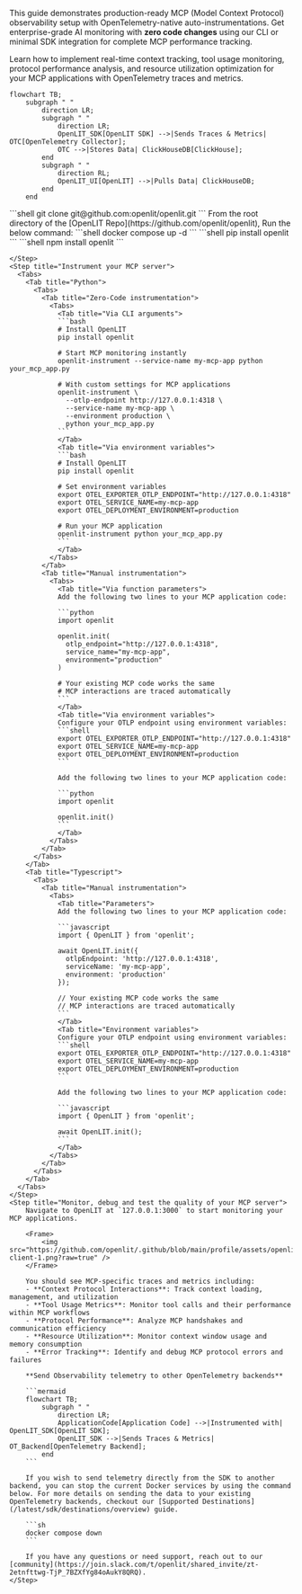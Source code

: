 This guide demonstrates production-ready MCP (Model Context Protocol) observability setup with OpenTelemetry-native auto-instrumentations. Get enterprise-grade AI monitoring with **zero code changes** using our CLI or minimal SDK integration for complete MCP performance tracking.

Learn how to implement real-time context tracking, tool usage monitoring, protocol performance analysis, and resource utilization optimization for your MCP applications with OpenTelemetry traces and metrics.

```mermaid
flowchart TB;
    subgraph " "
        direction LR;
        subgraph " "
            direction LR;
            OpenLIT_SDK[OpenLIT SDK] -->|Sends Traces & Metrics| OTC[OpenTelemetry Collector];
            OTC -->|Stores Data| ClickHouseDB[ClickHouse];
        end
        subgraph " "
            direction RL;
            OpenLIT_UI[OpenLIT] -->|Pulls Data| ClickHouseDB;
        end
    end
```

<Steps>
    <Step title="Deploy OpenLIT">
      <Steps>
        <Step title="Git clone OpenLIT repository">
        ```shell
        git clone git@github.com:openlit/openlit.git
        ```
        </Step>
        <Step title="Start Docker Compose">
        From the root directory of the [OpenLIT Repo](https://github.com/openlit/openlit), Run the below command:
        ```shell
        docker compose up -d
        ```
        </Step>
      </Steps>
    </Step>
    <Step title="Install OpenLIT SDK">
        <Tabs>
        <Tab title="Python">
           ```shell
           pip install openlit
           ```
        </Tab>
        <Tab title="Typescript">
           ```shell
           npm install openlit
           ```
        </Tab>
        </Tabs>

    </Step>
    <Step title="Instrument your MCP server">
      <Tabs>
        <Tab title="Python">
          <Tabs>
            <Tab title="Zero-Code instrumentation">              
              <Tabs>
                <Tab title="Via CLI arguments">
                ```bash
                # Install OpenLIT
                pip install openlit

                # Start MCP monitoring instantly
                openlit-instrument --service-name my-mcp-app python your_mcp_app.py
                
                # With custom settings for MCP applications
                openlit-instrument \
                  --otlp-endpoint http://127.0.0.1:4318 \
                  --service-name my-mcp-app \
                  --environment production \
                  python your_mcp_app.py
                ```
                </Tab>
                <Tab title="Via environment variables">
                ```bash
                # Install OpenLIT
                pip install openlit

                # Set environment variables
                export OTEL_EXPORTER_OTLP_ENDPOINT="http://127.0.0.1:4318"
                export OTEL_SERVICE_NAME=my-mcp-app
                export OTEL_DEPLOYMENT_ENVIRONMENT=production
                
                # Run your MCP application
                openlit-instrument python your_mcp_app.py
                ```
                </Tab>
              </Tabs>
            </Tab>
            <Tab title="Manual instrumentation">
              <Tabs>
                <Tab title="Via function parameters">
                Add the following two lines to your MCP application code:

                ```python
                import openlit

                openlit.init(
                  otlp_endpoint="http://127.0.0.1:4318",
                  service_name="my-mcp-app",
                  environment="production"
                )
                
                # Your existing MCP code works the same
                # MCP interactions are traced automatically
                ```
                </Tab>
                <Tab title="Via environment variables">
                Configure your OTLP endpoint using environment variables:
                ```shell
                export OTEL_EXPORTER_OTLP_ENDPOINT="http://127.0.0.1:4318"
                export OTEL_SERVICE_NAME=my-mcp-app
                export OTEL_DEPLOYMENT_ENVIRONMENT=production
                ```
                
                Add the following two lines to your MCP application code:

                ```python
                import openlit

                openlit.init()
                ```
                </Tab>
              </Tabs>
            </Tab>
          </Tabs>
        </Tab>
        <Tab title="Typescript">
          <Tabs>
            <Tab title="Manual instrumentation">
              <Tabs>
                <Tab title="Parameters">
                Add the following two lines to your MCP application code:

                ```javascript
                import { OpenLIT } from 'openlit';

                await OpenLIT.init({
                  otlpEndpoint: 'http://127.0.0.1:4318',
                  serviceName: 'my-mcp-app',
                  environment: 'production'
                });
                
                // Your existing MCP code works the same
                // MCP interactions are traced automatically
                ```
                </Tab>
                <Tab title="Environment variables">
                Configure your OTLP endpoint using environment variables:
                ```shell
                export OTEL_EXPORTER_OTLP_ENDPOINT="http://127.0.0.1:4318"
                export OTEL_SERVICE_NAME=my-mcp-app
                export OTEL_DEPLOYMENT_ENVIRONMENT=production
                ```
                
                Add the following two lines to your MCP application code:

                ```javascript
                import { OpenLIT } from 'openlit';

                await OpenLIT.init();
                ```
                </Tab>
              </Tabs>
            </Tab>
          </Tabs>
        </Tab>
      </Tabs>
    </Step>
    <Step title="Monitor, debug and test the quality of your MCP server">
        Navigate to OpenLIT at `127.0.0.1:3000` to start monitoring your MCP applications.

        <Frame>
            <img src="https://github.com/openlit/.github/blob/main/profile/assets/openlit-client-1.png?raw=true" />
        </Frame>

        You should see MCP-specific traces and metrics including:
        - **Context Protocol Interactions**: Track context loading, management, and utilization
        - **Tool Usage Metrics**: Monitor tool calls and their performance within MCP workflows  
        - **Protocol Performance**: Analyze MCP handshakes and communication efficiency
        - **Resource Utilization**: Monitor context window usage and memory consumption
        - **Error Tracking**: Identify and debug MCP protocol errors and failures

        **Send Observability telemetry to other OpenTelemetry backends**

        ```mermaid
        flowchart TB;
            subgraph " "
                direction LR;
                ApplicationCode[Application Code] -->|Instrumented with| OpenLIT_SDK[OpenLIT SDK];
                OpenLIT_SDK -->|Sends Traces & Metrics| OT_Backend[OpenTelemetry Backend];
            end
        ```

        If you wish to send telemetry directly from the SDK to another backend, you can stop the current Docker services by using the command below. For more details on sending the data to your existing OpenTelemetry backends, checkout our [Supported Destinations](/latest/sdk/destinations/overview) guide.

        ```sh
        docker compose down
        ```

        If you have any questions or need support, reach out to our [community](https://join.slack.com/t/openlit/shared_invite/zt-2etnfttwg-TjP_7BZXfYg84oAukY8QRQ).
    </Step>
</Steps>

